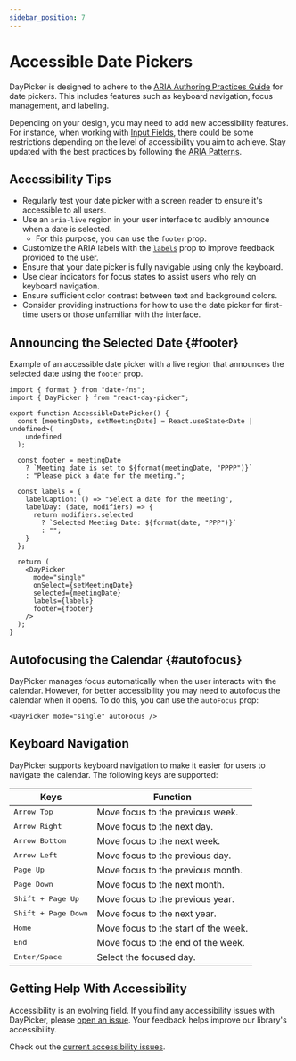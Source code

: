 ```yaml
---
sidebar_position: 7
---
```


# Accessible Date Pickers

DayPicker is designed to adhere to the [ARIA Authoring Practices Guide](https://www.w3.org/WAI/ARIA/apg/patterns/dialog-modal/examples/datepicker-dialog/) for date pickers. This includes features such as keyboard navigation, focus management, and labeling.

Depending on your design, you may need to add new accessibility features. For instance, when working with [Input Fields](../guides/input-fields), there could be some restrictions depending on the level of accessibility you aim to achieve. Stay updated with the best practices by following the [ARIA Patterns](https://www.w3.org/WAI/ARIA/apg/patterns/).

## Accessibility Tips

- Regularly test your date picker with a screen reader to ensure it's accessible to all users.
- Use an `aria-live` region in your user interface to audibly announce when a date is selected.
  - For this purpose, you can use the `footer` prop.
- Customize the ARIA labels with the [`labels`](../api/interfaces/PropsBase.md#labels) prop to improve feedback provided to the user.
- Ensure that your date picker is fully navigable using only the keyboard.
- Use clear indicators for focus states to assist users who rely on keyboard navigation.
- Ensure sufficient color contrast between text and background colors.
- Consider providing instructions for how to use the date picker for first-time users or those unfamiliar with the interface.

## Announcing the Selected Date {#footer}

Example of an accessible date picker with a live region that announces the selected date using the `footer` prop.

```tsx title="./AccessibleDatePicker.tsx"
import { format } from "date-fns";
import { DayPicker } from "react-day-picker";

export function AccessibleDatePicker() {
  const [meetingDate, setMeetingDate] = React.useState<Date | undefined>(
    undefined
  );

  const footer = meetingDate
    ? `Meeting date is set to ${format(meetingDate, "PPPP")}`
    : "Please pick a date for the meeting.";

  const labels = {
    labelCaption: () => "Select a date for the meeting",
    labelDay: (date, modifiers) => {
      return modifiers.selected
        ? `Selected Meeting Date: ${format(date, "PPP")}`
        : "";
    }
  };

  return (
    <DayPicker
      mode="single"
      onSelect={setMeetingDate}
      selected={meetingDate}
      labels={labels}
      footer={footer}
    />
  );
}
```

<BrowserWindow>
  <Examples.AccessibleDatePicker />
</BrowserWindow>

## Autofocusing the Calendar {#autofocus}

DayPicker manages focus automatically when the user interacts with the calendar. However, for better accessibility you may need to autofocus the calendar when it opens. To do this, you can use the `autoFocus` prop:

```tsx
<DayPicker mode="single" autoFocus />
```

## Keyboard Navigation

DayPicker supports keyboard navigation to make it easier for users to navigate the calendar. The following keys are supported:

| Keys                         | Function                             |
| ---------------------------- | ------------------------------------ |
| <kbd>Arrow Top</kbd>         | Move focus to the previous week.     |
| <kbd>Arrow Right</kbd>       | Move focus to the next day.          |
| <kbd>Arrow Bottom</kbd>      | Move focus to the next week.         |
| <kbd>Arrow Left</kbd>        | Move focus to the previous day.      |
| <kbd>Page Up</kbd>           | Move focus to the previous month.    |
| <kbd>Page Down</kbd>         | Move focus to the next month.        |
| <kbd>Shift + Page Up</kbd>   | Move focus to the previous year.     |
| <kbd>Shift + Page Down</kbd> | Move focus to the next year.         |
| <kbd>Home</kbd>              | Move focus to the start of the week. |
| <kbd>End</kbd>               | Move focus to the end of the week.   |
| <kbd>Enter/Space</kbd>       | Select the focused day.              |

## Getting Help With Accessibility

Accessibility is an evolving field. If you find any accessibility issues with DayPicker, please [open an issue](https://github.com/gpbl/react-day-picker/issues/new/choose). Your feedback helps improve our library's accessibility.

Check out the [current accessibility issues](https://github.com/gpbl/react-day-picker/issues?q=is%3Aopen+label%3Aaccessibility+sort%3Aupdated-desc).

